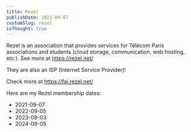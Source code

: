```yaml
---
title: Rezel
publishDate: 2021-09-07
customSlug: rezel
isThought: true
---
```


Rezel is an association that provides services for Télécom Paris associations and students (cloud storage, communication, web hosting, etc.). See more at https://rezel.net/



<Thought>
They are also an ISP (Internet Service Provider)!

Check more at https://fai.rezel.net/
</Thought>

Here are my Rezel membership dates:

- 2021-09-07
- 2022-09-05
- 2023-09-03
- 2024-09-05